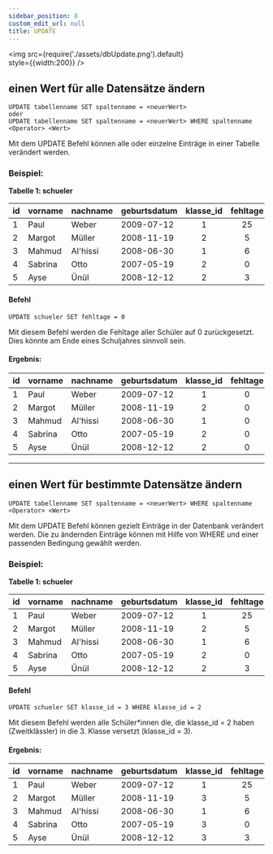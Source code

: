 ```yaml
---
sidebar_position: 8
custom_edit_url: null
title: UPDATE
---
```


<img
  src={require('./assets/dbUpdate.png').default}  
  style={{width:200}}
/>

## einen Wert für alle Datensätze ändern

```
UPDATE tabellenname SET spaltenname = <neuerWert>
oder
UPDATE tabellenname SET spaltenname = <neuerWert> WHERE spaltenname <Operator> <Wert>
```
Mit dem UPDATE Befehl können alle oder einzelne Einträge in einer Tabelle verändert werden.

### Beispiel:

**Tabelle 1: schueler**

|id| vorname   | nachname | geburtsdatum | klasse_id | fehltage |
|--|--------   | -------- | ------------ | :-------: |:-:|
|1 | Paul      | Weber    | 2009-07-12   |     1     |25|
|2 | Margot    | Müller   | 2008-11-19   |     2     |5|
|3 | Mahmud    | Al'hissi | 2008-06-30   |     1     |6|
|4 | Sabrina   |  Otto    | 2007-05-19   |     2     |0|
|5 | Ayse      | Ünül     | 2008-12-12   |     2     |3|

#### Befehl


```
UPDATE schueler SET fehltage = 0
```
Mit diesem Befehl werden die Fehltage aller Schüler auf 0 zurückgesetzt. Dies könnte am Ende eines Schuljahres sinnvoll sein.

#### Ergebnis:

|id| vorname   | nachname | geburtsdatum | klasse_id | fehltage |
|--|--------   | -------- | ------------ | :-------: |:-:|
|1 | Paul      | Weber    | 2009-07-12   |     1     |0|
|2 | Margot    | Müller   | 2008-11-19   |     2     |0|
|3 | Mahmud    | Al'hissi | 2008-06-30   |     1     |0|
|4 | Sabrina   |  Otto    | 2007-05-19   |     2     |0|
|5 | Ayse      | Ünül     | 2008-12-12   |     2     |0|



---


## einen Wert für bestimmte Datensätze ändern

```
UPDATE tabellenname SET spaltenname = <neuerWert> WHERE spaltenname <Operator> <Wert>
```
Mit dem UPDATE Befehl können gezielt Einträge in der Datenbank verändert werden. Die zu ändernden Einträge können mit Hilfe von WHERE und einer passenden Bedingung gewählt werden.

### Beispiel:

**Tabelle 1: schueler**

|id| vorname   | nachname | geburtsdatum | klasse_id | fehltage |
|--|--------   | -------- | ------------ | :-------: |:-:|
|1 | Paul      | Weber    | 2009-07-12   |     1     |25|
|2 | Margot    | Müller   | 2008-11-19   |     2     |5|
|3 | Mahmud    | Al'hissi | 2008-06-30   |     1     |6|
|4 | Sabrina   |  Otto    | 2007-05-19   |     2     |0|
|5 | Ayse      | Ünül     | 2008-12-12   |     2     |3|

#### Befehl


```
UPDATE schueler SET klasse_id = 3 WHERE klasse_id = 2
```

Mit diesem Befehl werden alle Schüler*innen die, die klasse_id = 2 haben (Zweitklässler) in die 3. Klasse versetzt (klasse_id = 3).

#### Ergebnis:

|id| vorname   | nachname | geburtsdatum | klasse_id | fehltage |
|--|--------   | -------- | ------------ | :-------: |:-:|
|1 | Paul      | Weber    | 2009-07-12   |     1     |25|
|2 | Margot    | Müller   | 2008-11-19   |     3     |5|
|3 | Mahmud    | Al'hissi | 2008-06-30   |     1     |6|
|4 | Sabrina   |  Otto    | 2007-05-19   |     3     |0|
|5 | Ayse      | Ünül     | 2008-12-12   |     3     |3|
